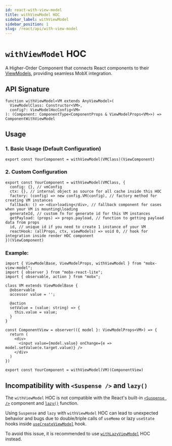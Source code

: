```yaml
---
id: react-with-view-model
title: withViewModel HOC
sidebar_label: withViewModel
sidebar_position: 1
slug: /react/api/with-view-model
---
```


# `withViewModel` HOC  

A Higher-Order Component that connects React components to their [ViewModels](/api/view-models/overview), providing seamless MobX integration.  

## API Signature
```tsx
function withViewModel<VM extends AnyViewModel>(
  ViewModelClass: Constructor<VM>,
  config?: ViewModelHocConfig<VM>
): (Component: ComponentType<ComponentProps & ViewModelProps<VM>>) => ComponentWithViewModel
```

##  Usage  

### 1. Basic Usage (Default Configuration)  

```tsx
export const YourComponent = withViewModel(VMClass)(ViewComponent)
```

### 2. Custom Configuration   
```tsx
export const YourComponent = withViewModel(VMClass, {
  config: {}, // vmConfig
  ctx: {}, // internal object as source for all cache inside this HOC
  factory: (config) => new config.VM(config), // factory method for creating VM instances
  fallback: () => <div>loading</div>, // fallback component for cases when your VM is mounting\loading
  generateId, // custom fn for generate id for this VM instances
  getPayload: (props) => props.payload, // function to getting payload data from props
  id, // unique id if you need to create 1 instance of your VM
  reactHook: (allProps, ctx, viewModels) => void 0, // hook for integration inside render HOC component  
})(ViewComponent)
```

### Example:  

```tsx
import { ViewModelBase, ViewModelProps, withViewModel } from "mobx-view-model";
import { observer } from "mobx-react-lite";
import { observable, action } from "mobx";

class VM extends ViewModelBase {
  @observable
  accessor value = '';

  @action
  setValue = (value: string) => {
    this.value = value;
  }
}

const ComponentView = observer(({ model }: ViewModelProps<VM>) => {
  return (
    <div>
      <input value={model.value} onChange={e => model.setValue(e.target.value)} />
    </div>
  )
})

export const YourComponent = withViewModel(VM)(ComponentView)
```

## Incompatibility with `<Suspense />` and `lazy()`   

The `withViewModel` HOC is not compatible with the React's built-in [`<Suspense />`](https://react.dev/reference/react/Suspense) component and [`lazy()`](https://react.dev/reference/react/lazy) function.  

Using `Suspense` and `lazy` with `withViewModel` HOC can lead to unexpected behavior and bugs due to double/triple calls of `useMemo` or lazy `useState` hooks inside [`useCreateViewModel`](/react/api/use-create-view-model) hook.

To avoid this issue, it is recommended to use [`withLazyViewModel`](/react/api/with-lazy-view-model) HOC instead.

